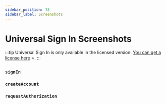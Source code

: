 ```yaml
---
sidebar_position: 78
sidebar_label: Screenshots
---
```


# Universal Sign In Screenshots

:::tip
Universal Sign In is only available in the licensed version. [You can get a license here](https://rngs-package.com/#pricing) ⭐️.
:::

### `signIn`


<SignInScreenshots />

### `createAccount`


<CreateAccount />

### `requestAuthorization`


<RequestAuthorization />
